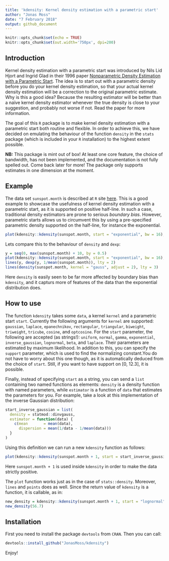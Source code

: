 ```yaml
---
title: 'kdensity: Kernel density estimation with a parametric start'
author: "Jonas Moss"
date: "7 February 2018"
output: github_document
---
```


```r
knitr::opts_chunk$set(echo = TRUE)
knitr::opts_chunk$set(out.width='750px', dpi=200)
```

## Introduction

Kernel density estimation with a parametric start was introduced by Nils Lid Hjort and Ingrid Glad in their 1996 paper [Nonparametric Density Estimation with a Parametric Start](https://projecteuclid.org/euclid.aos/1176324627). The idea is to start out with a parametric density before you do your kernel density estimation, so that your actual kernel density estimation will be a correction to the original parametric estimate. Why is this a good idea? Because the resulting estimator will be better than a naïve kernel density estimator whenever the true density is close to your suggestion, and probably not worse if not. Read the paper for more information.

The goal of this `R` package is to make kernel density estimation with a parametric start both routine and flexible. In order to achieve this, we have decided on emulating the behaviour of the function `density` in the `stats` package (which is included in your `R` installation) to the highest extent possible.

**NB:** This package is mint out of box! At least one core feature, the choice of bandwidth, has not been implemented, and the documentation is not fully spelled out. Come back later for more! The package only supports estimates in one dimension at the moment.

## Example
The data set `sunspot.month` is described at `R` site [here](https://stat.ethz.ch/R-manual/R-devel/library/datasets/html/sunspot.month.html). This is a good example to showcase the usefulness of kernel density estimation with a parametric start, as it is supported on positive half-line. In such a case, traditional density estimators are prone to serious *boundary bias*. However, parametric starts allows us to circumvent this by using a pre-specified parametric density supported on the half-line, for instance the exponential.

```r
plot(kdensity::kdensity(sunspot.month, start = "exponential", bw = 16), lwd = 2)

```

Lets compare this to the behaviour of `density` and `dexp`:
```r
y = seq(0, max(sunspot.month) + 10, by = 0.5)
plot(kdensity::kdensity(sunspot.month, start = "exponential", bw = 16), lwd = 2)
lines(y, dexp(y, 1/mean(sunspot.month)), lty = 2)
lines(density(sunspot.month, kernel = "gauss", adjust = 2), lty = 3)

```
Here `density` is easily seen to be far more  affected by boundary bias than `kdensity`, and it capturs more of features of the data than the exponential distribution does.

## How to use

The function `kdensity` takes some `data`, a kernel `kernel` and a parametric start `start`. Currently the following arguments for `kernel` are supported: `gaussian`, `laplace`, `epanechnikov`, `rectangular`, `triangular`, `biweight`, `triweight`, `tricube`, `cosine`, and `optcosine`. For the `start` parameter, the following are accepted (as strings!): `uniform`, `normal`, `gamma`, `exponential`, `inverse_gaussian`, `lognormal`, `beta`, and `laplace`. Their parameters are estimated by maximum likelihood. In addition to this, you can specify the `support` parameter, which is used to find the normalizing constant.You do not have to worry about this one though, as it is automatically deduced from the choice of `start`. Still, if you want to have support on [0, 12.3], it is possible.

Finally, instead of specifying `start` as a string, you can send a `list` containing two named functions as elements: `density` is a density function with named parameters, while `estimator` is a function of `data` that estimates the parameters for you. For example, take a look at this implementation of the inverse Gaussian distribution:


```r
start_inverse_gaussian = list(
  density = statmod::dinvgauss,
  estimator = function(data) {
    c(mean       = mean(data),
      dispersion = mean(1/data - 1/mean(data)))
  }
)
```
Using this definition we can run a new `kdensity` function as follows:
```r
plot(kdensity::kdensity(sunspot.month + 1, start = start_inverse_gaussian, support = c(0, Inf), bw = 16), lwd = 2)
```
Here `sunspot.month + 1` is used inside `kdensity` in order to make the data strictly positive.

The `plot` function works just as in the case of `stats::density`. Moreover, `lines` and `points` does as well. Since the return value of `kdensity` is a function, it is callable, as in:

```r
new_density = kdensity::kdensity(sunspot.month + 1, start = "lognormal", bw = 16)
new_density(56.7)
```

## Installation
First you need to install the package `devtools` from `CRAN`. Then you can call:
```r
devtools::install_github("JonasMoss/kdensity")
```
Enjoy!
